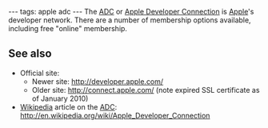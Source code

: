 ---
tags: apple adc
---
The [[ADC]] or [[Apple Developer Connection]] is [[Apple]]'s developer network. There are a number of membership options available, including free "online" membership.

== See also ==

* Official site:
** Newer site: http://developer.apple.com/
** Older site: http://connect.apple.com/ (note expired SSL certificate as of January 2010)
* [[Wikipedia]] article on the [[ADC]]: http://en.wikipedia.org/wiki/Apple_Developer_Connection
